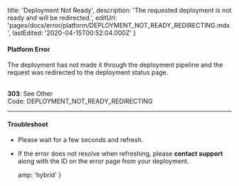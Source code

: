 
  title: 'Deployment Not Ready',
  description: 'The requested deployment is not ready and will be redirected.',
  editUrl: 'pages/docs/error/platform/DEPLOYMENT_NOT_READY_REDIRECTING.mdx',
  lastEdited: '2020-04-15T00:52:04.000Z'
}

#### Platform Error

The deployment has not made it through the deployment pipeline and the request was redirected to the deployment status page.

<br />

<Note label={false}>
  <b>303</b>: See Other
  <br />
  Code: <InlineCode>DEPLOYMENT_NOT_READY_REDIRECTING</InlineCode>
</Note>

---

#### Troubleshoot

- Please wait for a few seconds and refresh.
- If the error does not resolve when refreshing, please **<EmailLink type="support">contact support</EmailLink>** along with the ID on the error page from your deployment.


  amp: 'hybrid'
}

